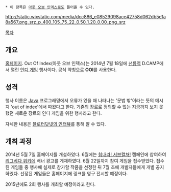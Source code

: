  * 이 항목은 [[아웃 오브 인덱스]]로도 들어올 수 있다.

http://static.wixstatic.com/media/dcc886_e08529098ace42758d062db5e1a8a567.png_srz_p_400_105_75_22_0.50_1.20_0.00_png_srz

[[목차]]
== 개요 ==
[http://www.outofindex.org 홈페이지]. Out Of Index(아웃 오브 인덱스)는 2014년 7월 18일에 [[선릉역]] D.CAMP에서 열린 [[인디 게임]] 행사이다. 공식 약칭으로 '''OOI'''를 사용한다.

== 성격 ==
행사 이름은 [[Java]] 프로그래밍에서 오류가 있을 때 나타나는 '문법 밖'이라는 뜻의 메시지 'out of index'에서 따왔다고 한다. 기존의 장르로 정의할 수 없는 지금까지 보지 못했던 새로운 장르의 인디 게임을 위한 행사라고 한다.

자세한 내용은 [http://news.naver.com/main/read.nhn?mode=LSD&mid=sec&sid1=105&oid=293&aid=0000013950 블로터닷넷의 인터뷰]를 통해 알 수 있다.

== 개최 과정 ==
2014년 5월 7일 홈페이지를 개설하였다.
6월에는 [[힘내라! 서브컬쳐!]] 캠페인에 참여하여 [[리그베다 위키]]에 배너 광고를 게재하였다.
6월 22일까지 참여 게임을 접수받았다.
접수된 게임들 중 행사에 실제로 참가할 작품을 선정한 뒤 7월 초에 개발자들에게 개별 공지하였다. 선정된 게임들은 홈페이지에 링크를 영구 전시할 예정이다.

2015년에도 2회 행사를 개최할 예정이라고 한다.
